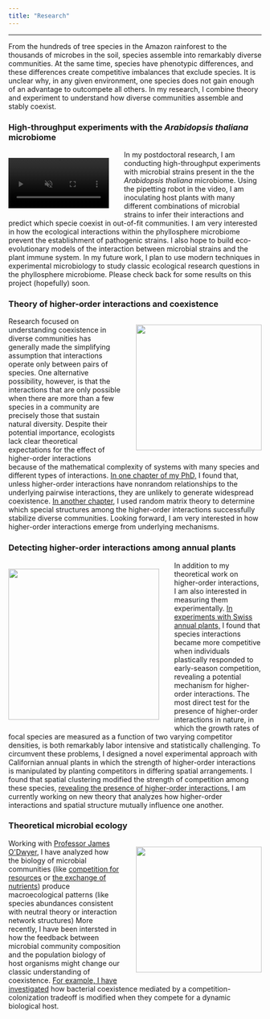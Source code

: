```yaml
---
title: "Research"
---
```



---

From the hundreds of tree species in the Amazon rainforest to the thousands of microbes in the soil, species assemble into remarkably diverse communities. At the same time, species have phenotypic differences, and these differences create competitive imbalances that exclude species. It is unclear why, in any given environment, one species does not gain enough of an advantage to outcompete all others. In my research, I combine theory and experiment to understand how diverse communities assemble and stably coexist.

### High-throughput experiments with the *Arabidopsis thaliana* microbiome

```{=html}

<div>
    <div style="float: left; position: relative; top: 0px; left:-15px; padding: 15px">
<video autoplay="true" loop="true" muted="true" width="200">
<source src="robot.mov">     </div>


In my postdoctoral research, I am conducting high-throughput experiments with microbial strains present in the the <em>Arabidopsis thaliana</em> microbiome. Using the pipetting robot in the video, I am inoculating host plants with many different combinations of microbial strains to infer their interactions and predict which specie coexist in out-of-fit communities. I am very interested in how the ecological interactions within the phyllosphere microbiome prevent the establishment of pathogenic strains. I also hope to build eco-evolutionary models of the interaction between microbial strains and the plant immune system. In my future work, I plan to use modern techniques in experimental microbiology to study classic ecological research questions in the phyllosphere microbiome. Please check back for some results on this project (hopefully) soon.
</div>

```

### Theory of higher-order interactions and coexistence


```{=html}

<a target="_blank" rel="noopener noreferrer" href="https://www.pnas.org/doi/10.1073/pnas.2205063119">
<div>
    <div style="float: right; position: relative; top: 0px; right:-15px; padding: 15px">
    <img style="float: right" position: relative; width = 250 src="hoi.png" />
    </div>
</a>

Research focused on understanding coexistence in diverse communities has generally made the simplifying assumption that interactions operate only between pairs of species. One alternative possibility, however, is that the interactions that are only possible when there are more than a few species in a community are precisely those that sustain natural diversity. Despite their potential importance, ecologists lack clear theoretical expectations for the effect of higher-order interactions because of the mathematical complexity of systems with many species and different types of interactions. <a href="https://www.pnas.org/doi/10.1073/pnas.2205063119">In one chapter of my PhD,</a> I found that, unless higher-order interactions have nonrandom relationships to the underlying pairwise interactions, they are unlikely to generate widespread coexistence. <a href="https://onlinelibrary.wiley.com/doi/10.1111/ele.14458">In another chapter,</a> I used random matrix theory to determine which special structures among the higher-order interactions successfully stabilize diverse communities. Looking forward, I am very interested in how higher-order interactions emerge from underlying mechanisms.
</div>

```


### Detecting higher-order interactions among annual plants


```{=html}

<a target="_blank" rel="noopener noreferrer" href="https://www.biorxiv.org/content/10.1101/2025.07.14.664706v1.abstract">
<div>
    <div style="float: left; position: relative; top: 0px; left:-15px; padding: 15px">
    <img style="float: left" position: relative; width = 300 src="split.png" />
    </div>
</a>

In addition to my theoretical work on higher-order interactions, I am also interested in measuring them experimentally. <a href="https://esajournals.onlinelibrary.wiley.com/doi/10.1002/ecy.70085">In experiments with Swiss annual plants,</a> I found that species interactions became more competitive when individuals plastically responded to early-season competition, revealing a potential mechanism for higher-order interactions.
The most direct test for the presence of higher-order interactions in nature, in which the growth rates of focal species are measured as a function of two varying competitor densities, is both remarkably labor intensive and statistically challenging. To circumvent these problems, I designed a novel experimental approach with Californian annual plants in which the strength of higher-order interactions is manipulated by planting competitors in differing spatial arrangements. I found that spatial clustering modified the strength of competition among these species, <a href="https://www.biorxiv.org/content/10.1101/2025.07.14.664706v1.abstract">revealing the presence of higher-order interactions.</a> I am currently working on new theory that analyzes how higher-order interactions and spatial structure mutually influence one another.
</div>

```



### Theoretical microbial ecology

```{=html}

<a target="_blank" rel="noopener noreferrer" href="https://www.biorxiv.org/content/10.1101/2024.09.15.612558v1">
<div>
    <div style="float: right; position: relative; top: 0px; right:-15px; padding: 15px">
    <img style="float: right" position: relative; width = 250 src="Background.jpeg" />
    </div>
</a>

Working with <a href="https://publish.illinois.edu/odwyerlab/">Professor James O'Dwyer</a>, I have analyzed how the biology of microbial communities (like <a href="https://journals.plos.org/ploscompbiol/article?id=10.1371/journal.pcbi.1008102">competition for resources</a> or <a href="https://journals.plos.org/ploscompbiol/article?id=10.1371/journal.pcbi.1010521">the exchange of nutrients</a>) produce macroecological patterns (like species abundances consistent with neutral theory or interaction network structures) More recently, I have been intersted in how the feedback between microbial community composition and the population biology of host organisms might change our classic understanding of coexistence. <a href="https://www.biorxiv.org/content/10.1101/2024.09.15.612558v1">For example, I have investigated</a> how bacterial coexistence mediated by a competition-colonization tradeoff is modified when they compete for a dynamic biological host.
</div>

```

